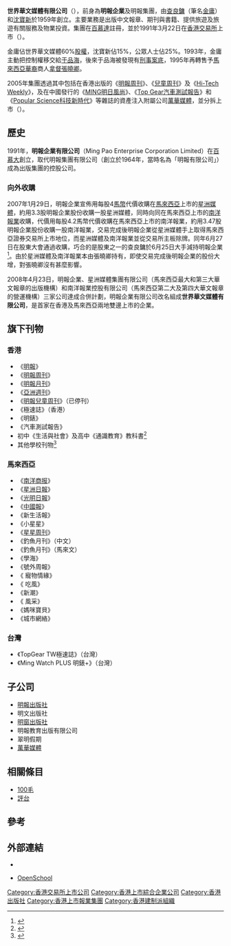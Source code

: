 {{refimprove|time=2018-07-17T15:03:41+00:00}}
{{Infobox Company 
| company_name_en= Media Chinese International Limited
| company_name   = 世界華文媒體有限公司
| former_name = 明報企業有限公司
| predecessor = 明報集團有限公司
| company_logo   = [[File:Media_Chinese_logo.svg|150px]]
| company_type   = [[上市公司|上市公司]]
| traded_as      = {{hkex|685}}
| foundation     = 1959年
| founder = [[金庸|金庸]]
| location       = {{aligned table|百慕大[[哈密尔顿_(百慕大)|哈密尔顿]]|（註冊地）|香港島柴灣<br/>明報工業中心|（香港總部）|马来西亚八打灵再也|（马来西亚總部）}}
| key_people=      [[張曉卿|張曉卿]]
| industry       = [[傳媒|傳媒]]，報刊出版，[[印刷|印刷]]書籍
| products       = *[[明报|明报]]
*[[南洋商報|南洋商報]]
*[[星洲日報|星洲日報]]
*[[光明日報|光明日報]]
*[[中國報|中國報]]
| num_employees  = 
| homepage       = http://www.mediachinesegroup.com
| footnotes      = 
| subsid = {{Collapsible list|title=列表|{{aligned table|明報集團有限公司|（100%）|明報企業（開曼群島）|（100%）|明報雜誌|（100%）|明報報業|（100%）|明報出版社|（100%）|亞洲週刊|（100%）|中國報|（99.75%）|光明日報|（100%）|南洋報業|（100%）|南洋商報|（100%）|星洲媒體集團|（100%）|星洲互動|（100%）|姆祿報業|（100%）|[[萬華媒體|萬華媒體]]|(73.01%)|翠明假期|（100%）}}}}
}}

'''世界華文媒體有限公司'''（{{lang-en|Media Chinese International Ltd.}}），前身為'''明報企業'''及明報集團，由[[查良鏞|查良鏞]]（筆名[[金庸|金庸]]）和[[沈寶新|沈寶新]]於1959年創立。主要業務是出版中文報章、期刊與書籍、提供旅遊及旅遊有關服務及物業投資。集團在[[百慕達|百慕達]]註冊，並於1991年3月22日在[[香港交易所|香港交易所]]上市（{{hkex|685}}）。

金庸佔世界華文媒體60%[[股權|股權]]，沈寶新佔15%，公眾人士佔25%{{when}}。1993年，金庸主動把控制權移交給[[于品海|于品海]]，後來于品海被發現有[[刑事案底|刑事案底]]，1995年再轉售予[[馬來西亞華裔|馬來西亞華裔]]商人[[拿督|拿督]][[張曉卿|張曉卿]]。

2005年集團透過其中包括在香港出版的《[[明報周刊|明報周刊]]》、《[[明報兒童周刊|兒童周刊]]》及《[[Hi-Tech_Weekly|Hi-Tech Weekly]]》，及在中國發行的《[[MING明日風尚|MING明日風尚]]》、《[[Top_Gear汽車測試報告|Top Gear汽車測試報告]]》和《[[Popular_Science科技新時代|Popular Science科技新時代]]》等雜誌的資產注入附屬公司[[萬華媒體|萬華媒體]]，並分拆上市（{{hkex|426}}）。

==歷史==
1991年，'''明報企業有限公司'''（Ming Pao Enterprise Corporation Limited）在[[百慕大|百慕大]]創立，取代明報集團有限公司（創立於1964年，當時名為「明報有限公司」）成為出版集團的控股公司。
=== 向外收購 ===
2007年1月29日，明報企業宣佈用每股4[[馬幣|馬幣]]代價收購在[[馬來西亞|馬來西亞]]上市的[[星洲媒體|星洲媒體]]，約用3.3股明報企業股份收購一股星洲媒體，同時向同在馬來西亞上市的[[南洋報業|南洋報業]]收購，代價用每股4.2馬幣代價收購在馬來西亞上市的南洋報業，約用3.47股明報企業股份收購一股南洋報業，交易完成後明報企業從星洲媒體手上取得馬來西亞證券交易所上市地位，而星洲媒體及南洋報業並從交易所主板除牌。同年6月27日在股東大會通過收購，巧合的是股東之一的查良鏞於6月25日大手減持明報企業<ref>{{Cite web |url=http://202.83.202.205/htm/INews/20070129/ea12332c.htm |title=存档副本 |accessdate=2008-01-21 |archive-date=2008-01-21 |archive-url=https://web.archive.org/web/20080121220428/http://202.83.202.205/htm/INews/20070129/ea12332c.htm |dead-url=no }}</ref>。由於星洲媒體及南洋報業本由張曉卿持有，即使交易完成後明報企業的股份大增，對張曉卿沒有甚麼影響{{Fact|time=2018-05-03T16:41:36+00:00}}。

2008年4月23日，明報企業、星洲媒體集團有限公司（馬來西亞最大和第三大華文報章的出版機構）和南洋報業控股有限公司（馬來西亞第二大及第四大華文報章的營運機構）三家公司達成合併計劃，明報企業有限公司改名組成'''世界華文媒體有限公司'''，是首家在香港及馬來西亞兩地雙邊上市的企業。

==旗下刊物==
===香港===
*《[[明報|明報]]》
* 《[[明報周刊|明報周刊]]》
*《[[明報月刊|明報月刊]]》
*《[[亞洲週刊|亞洲週刊]]》
*《[[明報兒童周刊|明報兒童周刊]]》（已停刊）
* 《極速誌》（香港）
* 《明錶》
* 《汽車測試報告》
* 初中《生活與社會》及高中《通識教育》教科書<ref>{{cite web|url=http://www.mediachinesegroup.com/php/content.php?channel=biz&path=biz_09&lang=C|title=明報教育出版有限公司|accessdate=2018年7月21日|publisher=世界華文媒體|publication-place=香港|language=zh-hk|archive-date=2019年4月17日|archive-url=https://web.archive.org/web/20190417014505/http://mediachinesegroup.com/php/content.php?channel=biz&path=biz_09&lang=C}}</ref>
*其他學校刊物<ref>{{cite web|url=https://www.openschool.hk/ebooks|title=學校刊物(電子書)|department=OpenSchool|accessdate=2018年7月21日|publisher=世界華文媒體|publication-place=香港|language=zh-hk|archive-date=2021年11月3日|archive-url=https://web.archive.org/web/20211103194220/https://www.openschool.hk/ebooks}}</ref>

===馬來西亞===
*  《[[南洋商报|南洋商报]]》
*  《[[星洲日報|星洲日報]]》
*  《[[光明日報_(馬來西亞)|光明日報]]》
*  《[[中國報|中國報]]》
*  《新生活報》
*  《小星星》
*  《[[星星周刊|星星周刊]]》
*  《釣魚月刊》（中文）
*  《釣魚月刊》（馬來文）
*  《學海》
* 《號外周報》
* 《 寵物情緣》
*  《 吃風》
*  《新潮》
* 《 風采》
*  《媽咪寶貝》
* 《城市網絡》

===台灣===
* 《TopGear TW極速誌》（台灣）
* 《Ming Watch PLUS 明錶+》（台灣）

==子公司==
*[[明報出版社|明報出版社]]
*明文出版社
*[[明窗出版社|明窗出版社]]
* 明報教育出版有限公司
*翠明假期
*[[萬華媒體|萬華媒體]]

== 相關條目 ==
* [[100毛|100毛]]
*[[評台|評台]]

== 參考==
{{reflist}}
==外部連結 ==
* {{official|http://www.mediachinesegroup.com}}

*[https://www.openschool.hk OpenSchool] {{Wayback|url=https://www.openschool.hk/ |date=20220419044019 }}

{{Magazine mingpao}}
[[Category:香港交易所上市公司|Category:香港交易所上市公司]]
[[Category:香港上市綜合企業公司|Category:香港上市綜合企業公司]]
[[Category:香港出版社|Category:香港出版社]]
[[Category:香港上市報業集團|Category:香港上市報業集團]]
[[Category:香港建制派組織|Category:香港建制派組織]]